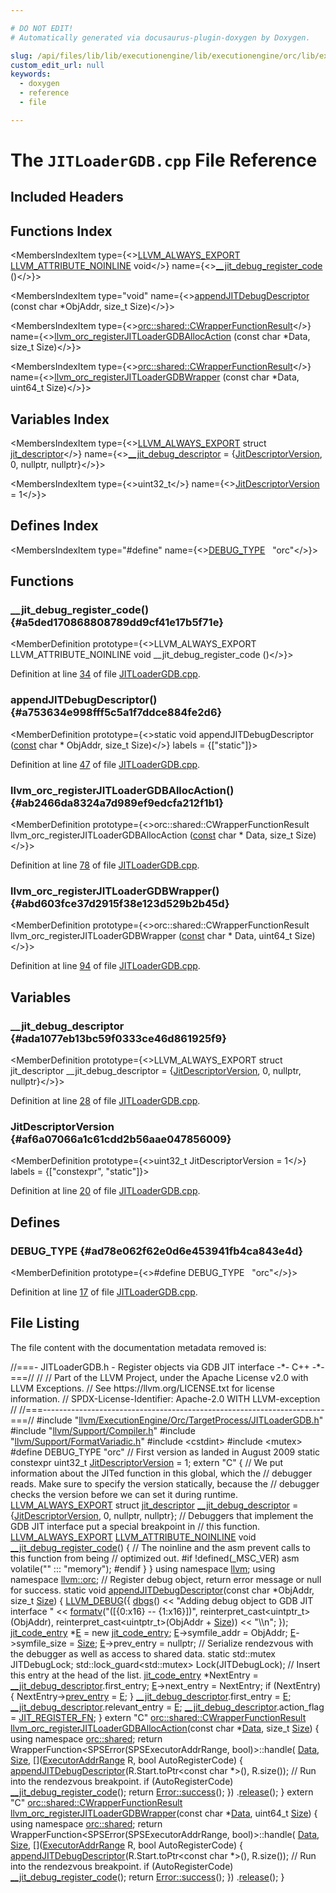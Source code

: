 ```yaml
---

# DO NOT EDIT!
# Automatically generated via docusaurus-plugin-doxygen by Doxygen.

slug: /api/files/lib/lib/executionengine/lib/executionengine/orc/lib/executionengine/orc/targetprocess/jitloadergdb-cpp
custom_edit_url: null
keywords:
  - doxygen
  - reference
  - file

---
```





# The `JITLoaderGDB.cpp` File Reference

<DoxygenPage pluginConfig={pluginConfig}>



## Included Headers

<IncludesList>
<IncludesListItem
  filePath="llvm/ExecutionEngine/Orc/TargetProcess/JITLoaderGDB.h"
  permalink="/docs/api/files/include/include/llvm/include/llvm/executionengine/include/llvm/executionengine/orc/include/llvm/executionengine/orc/targetprocess/jitloadergdb-h"
  isLocal="true" />
<IncludesListItem
  filePath="llvm/Support/Compiler.h"
  permalink="/docs/api/files/include/include/llvm/include/llvm/support/compiler-h"
  isLocal="true" />
<IncludesListItem
  filePath="llvm/Support/FormatVariadic.h"
  permalink="/docs/api/files/include/include/llvm/include/llvm/support/formatvariadic-h"
  isLocal="true" />
<IncludesListItem
  filePath="cstdint"
  permalink=""
  isLocal="false" />
<IncludesListItem
  filePath="mutex"
  permalink=""
  isLocal="false" />
</IncludesList>

## Functions Index

<MembersIndex>

<MembersIndexItem
  type={<><a href="/docs/api/files/include/include/llvm/include/llvm/support/compiler-h/#af6e33f1bd74f3e8de4d6dab912350808">LLVM&#95;ALWAYS&#95;EXPORT</a> <a href="/docs/api/files/include/include/llvm/include/llvm/support/compiler-h/#ac6a5e0eb6a9944baf6ba14b640eab6e1">LLVM&#95;ATTRIBUTE&#95;NOINLINE</a> void</>}
  name={<><a href="#a5ded170868808789dd9cf41e17b5f71e">&#95;&#95;jit&#95;debug&#95;register&#95;code</a> ()</>}>
</MembersIndexItem>

<MembersIndexItem
  type="void"
  name={<><a href="#a753634e998fff5c5a1f7ddce884fe2d6">appendJITDebugDescriptor</a> (const char &#42;ObjAddr, size&#95;t Size)</>}>
</MembersIndexItem>

<MembersIndexItem
  type={<><a href="/docs/api/structs/llvm/orc/shared/cwrapperfunctionresult">orc::shared::CWrapperFunctionResult</a></>}
  name={<><a href="#ab2466da8324a7d989ef9edcfa212f1b1">llvm&#95;orc&#95;registerJITLoaderGDBAllocAction</a> (const char &#42;Data, size&#95;t Size)</>}>
</MembersIndexItem>

<MembersIndexItem
  type={<><a href="/docs/api/structs/llvm/orc/shared/cwrapperfunctionresult">orc::shared::CWrapperFunctionResult</a></>}
  name={<><a href="#abd603fce37d2915f38e123d529b2b45d">llvm&#95;orc&#95;registerJITLoaderGDBWrapper</a> (const char &#42;Data, uint64&#95;t Size)</>}>
</MembersIndexItem>

</MembersIndex>

## Variables Index

<MembersIndex>

<MembersIndexItem
  type={<><a href="/docs/api/files/include/include/llvm/include/llvm/support/compiler-h/#af6e33f1bd74f3e8de4d6dab912350808">LLVM&#95;ALWAYS&#95;EXPORT</a> struct <a href="/docs/api/structs/jit-descriptor">jit&#95;descriptor</a></>}
  name={<><a href="#ada1077eb13bc59f0333ce46d861925f9">&#95;&#95;jit&#95;debug&#95;descriptor</a> = &#123;<a href="#af6a07066a1c61cdd2b56aae047856009">JitDescriptorVersion</a>, 0,
                                                nullptr, nullptr&#125;</>}>
</MembersIndexItem>

<MembersIndexItem
  type={<>uint32&#95;t</>}
  name={<><a href="#af6a07066a1c61cdd2b56aae047856009">JitDescriptorVersion</a> = 1</>}>
</MembersIndexItem>

</MembersIndex>

## Defines Index

<MembersIndex>

<MembersIndexItem
  type="#define"
  name={<><a href="#ad78e062f62e0d6e453941fb4ca843e4d">DEBUG&#95;TYPE</a>&nbsp;&nbsp;&nbsp;&quot;orc&quot;</>}>
</MembersIndexItem>

</MembersIndex>


<SectionDefinition>

## Functions

### &#95;&#95;jit&#95;debug&#95;register&#95;code() {#a5ded170868808789dd9cf41e17b5f71e}

<MemberDefinition
  prototype={<>LLVM&#95;ALWAYS&#95;EXPORT LLVM&#95;ATTRIBUTE&#95;NOINLINE void &#95;&#95;jit&#95;debug&#95;register&#95;code ()</>}>

Definition at line <a href="#l00034">34</a> of file <a href="/docs/api/files/lib/lib/executionengine/lib/executionengine/orc/lib/executionengine/orc/targetprocess/jitloadergdb-cpp">JITLoaderGDB.cpp</a>.
</MemberDefinition>

### appendJITDebugDescriptor() {#a753634e998fff5c5a1f7ddce884fe2d6}

<MemberDefinition
  prototype={<>static void appendJITDebugDescriptor (<a href="/docs/api/files/lib/lib/target/lib/target/aarch64/aarch64promoteconstant-cpp/#a90f8350fecae261c25be85d38b451bff">const</a> char &#42; ObjAddr, size&#95;t Size)</>}
  labels = {["static"]}>

Definition at line <a href="#l00047">47</a> of file <a href="/docs/api/files/lib/lib/executionengine/lib/executionengine/orc/lib/executionengine/orc/targetprocess/jitloadergdb-cpp">JITLoaderGDB.cpp</a>.
</MemberDefinition>

### llvm&#95;orc&#95;registerJITLoaderGDBAllocAction() {#ab2466da8324a7d989ef9edcfa212f1b1}

<MemberDefinition
  prototype={<>orc::shared::CWrapperFunctionResult llvm&#95;orc&#95;registerJITLoaderGDBAllocAction (<a href="/docs/api/files/lib/lib/target/lib/target/aarch64/aarch64promoteconstant-cpp/#a90f8350fecae261c25be85d38b451bff">const</a> char &#42; Data, size&#95;t Size)</>}>

Definition at line <a href="#l00078">78</a> of file <a href="/docs/api/files/lib/lib/executionengine/lib/executionengine/orc/lib/executionengine/orc/targetprocess/jitloadergdb-cpp">JITLoaderGDB.cpp</a>.
</MemberDefinition>

### llvm&#95;orc&#95;registerJITLoaderGDBWrapper() {#abd603fce37d2915f38e123d529b2b45d}

<MemberDefinition
  prototype={<>orc::shared::CWrapperFunctionResult llvm&#95;orc&#95;registerJITLoaderGDBWrapper (<a href="/docs/api/files/lib/lib/target/lib/target/aarch64/aarch64promoteconstant-cpp/#a90f8350fecae261c25be85d38b451bff">const</a> char &#42; Data, uint64&#95;t Size)</>}>

Definition at line <a href="#l00094">94</a> of file <a href="/docs/api/files/lib/lib/executionengine/lib/executionengine/orc/lib/executionengine/orc/targetprocess/jitloadergdb-cpp">JITLoaderGDB.cpp</a>.
</MemberDefinition>

</SectionDefinition>

<SectionDefinition>

## Variables

### &#95;&#95;jit&#95;debug&#95;descriptor {#ada1077eb13bc59f0333ce46d861925f9}

<MemberDefinition
  prototype={<>LLVM&#95;ALWAYS&#95;EXPORT struct jit&#95;descriptor &#95;&#95;jit&#95;debug&#95;descriptor = &#123;<a href="#af6a07066a1c61cdd2b56aae047856009">JitDescriptorVersion</a>, 0,
                                                nullptr, nullptr&#125;</>}>

Definition at line <a href="#l00028">28</a> of file <a href="/docs/api/files/lib/lib/executionengine/lib/executionengine/orc/lib/executionengine/orc/targetprocess/jitloadergdb-cpp">JITLoaderGDB.cpp</a>.
</MemberDefinition>

### JitDescriptorVersion {#af6a07066a1c61cdd2b56aae047856009}

<MemberDefinition
  prototype={<>uint32&#95;t JitDescriptorVersion = 1</>}
  labels = {["constexpr", "static"]}>

Definition at line <a href="#l00020">20</a> of file <a href="/docs/api/files/lib/lib/executionengine/lib/executionengine/orc/lib/executionengine/orc/targetprocess/jitloadergdb-cpp">JITLoaderGDB.cpp</a>.
</MemberDefinition>

</SectionDefinition>

<SectionDefinition>

## Defines

### DEBUG&#95;TYPE {#ad78e062f62e0d6e453941fb4ca843e4d}

<MemberDefinition
  prototype={<>#define DEBUG&#95;TYPE&nbsp;&nbsp;&nbsp;&quot;orc&quot;</>}>

Definition at line <a href="#l00017">17</a> of file <a href="/docs/api/files/lib/lib/executionengine/lib/executionengine/orc/lib/executionengine/orc/targetprocess/jitloadergdb-cpp">JITLoaderGDB.cpp</a>.
</MemberDefinition>

</SectionDefinition>

## File Listing

The file content with the documentation metadata removed is:

<ProgramListing>

<Link id="l00001" /><CodeLine lineNumber="1"><Highlight kind="comment">//===- JITLoaderGDB.h - Register objects via GDB JIT interface -&#42;- C++ -&#42;-===//</Highlight><Highlight kind="normal"></Highlight></CodeLine>
<Link id="l00002" /><CodeLine lineNumber="2"><Highlight kind="normal"></Highlight><Highlight kind="comment">//</Highlight><Highlight kind="normal"></Highlight></CodeLine>
<Link id="l00003" /><CodeLine lineNumber="3"><Highlight kind="normal"></Highlight><Highlight kind="comment">// Part of the LLVM Project, under the Apache License v2.0 with LLVM Exceptions.</Highlight><Highlight kind="normal"></Highlight></CodeLine>
<Link id="l00004" /><CodeLine lineNumber="4"><Highlight kind="normal"></Highlight><Highlight kind="comment">// See https://llvm.org/LICENSE.txt for license information.</Highlight><Highlight kind="normal"></Highlight></CodeLine>
<Link id="l00005" /><CodeLine lineNumber="5"><Highlight kind="normal"></Highlight><Highlight kind="comment">// SPDX-License-Identifier: Apache-2.0 WITH LLVM-exception</Highlight><Highlight kind="normal"></Highlight></CodeLine>
<Link id="l00006" /><CodeLine lineNumber="6"><Highlight kind="normal"></Highlight><Highlight kind="comment">//</Highlight><Highlight kind="normal"></Highlight></CodeLine>
<Link id="l00007" /><CodeLine lineNumber="7"><Highlight kind="normal"></Highlight><Highlight kind="comment">//===----------------------------------------------------------------------===//</Highlight><Highlight kind="normal"></Highlight></CodeLine>
<Link id="l00008" /><CodeLine lineNumber="8"><Highlight kind="normal"></Highlight></CodeLine>
<Link id="l00009" /><CodeLine lineNumber="9"><Highlight kind="normal"></Highlight><Highlight kind="preprocessor">#include &quot;<a href="/docs/api/files/include/include/llvm/include/llvm/executionengine/include/llvm/executionengine/orc/include/llvm/executionengine/orc/targetprocess/jitloadergdb-h">llvm/ExecutionEngine/Orc/TargetProcess/JITLoaderGDB.h</a>&quot;</Highlight><Highlight kind="normal"></Highlight></CodeLine>
<Link id="l00010" /><CodeLine lineNumber="10"><Highlight kind="normal"></Highlight></CodeLine>
<Link id="l00011" /><CodeLine lineNumber="11"><Highlight kind="normal"></Highlight><Highlight kind="preprocessor">#include &quot;<a href="/docs/api/files/include/include/llvm/include/llvm/support/compiler-h">llvm/Support/Compiler.h</a>&quot;</Highlight><Highlight kind="normal"></Highlight></CodeLine>
<Link id="l00012" /><CodeLine lineNumber="12"><Highlight kind="normal"></Highlight><Highlight kind="preprocessor">#include &quot;<a href="/docs/api/files/include/include/llvm/include/llvm/support/formatvariadic-h">llvm/Support/FormatVariadic.h</a>&quot;</Highlight><Highlight kind="normal"></Highlight></CodeLine>
<Link id="l00013" /><CodeLine lineNumber="13"><Highlight kind="normal"></Highlight></CodeLine>
<Link id="l00014" /><CodeLine lineNumber="14"><Highlight kind="normal"></Highlight><Highlight kind="preprocessor">#include &lt;cstdint&gt;</Highlight><Highlight kind="normal"></Highlight></CodeLine>
<Link id="l00015" /><CodeLine lineNumber="15"><Highlight kind="normal"></Highlight><Highlight kind="preprocessor">#include &lt;mutex&gt;</Highlight><Highlight kind="normal"></Highlight></CodeLine>
<Link id="l00016" /><CodeLine lineNumber="16"><Highlight kind="normal"></Highlight></CodeLine>
<Link id="l00017" /><CodeLine lineNumber="17" lineLink="#ad78e062f62e0d6e453941fb4ca843e4d"><Highlight kind="normal"></Highlight><Highlight kind="preprocessor">#define DEBUG&#95;TYPE &quot;orc&quot;</Highlight><Highlight kind="normal"></Highlight></CodeLine>
<Link id="l00018" /><CodeLine lineNumber="18"><Highlight kind="normal"></Highlight></CodeLine>
<Link id="l00019" /><CodeLine lineNumber="19"><Highlight kind="normal"></Highlight><Highlight kind="comment">// First version as landed in August 2009</Highlight><Highlight kind="normal"></Highlight></CodeLine>
<Link id="l00020" /><CodeLine lineNumber="20" lineLink="#af6a07066a1c61cdd2b56aae047856009"><Highlight kind="normal"></Highlight><Highlight kind="keyword">static</Highlight><Highlight kind="normal"> </Highlight><Highlight kind="keyword">constexpr</Highlight><Highlight kind="normal"> uint32&#95;t <a href="#af6a07066a1c61cdd2b56aae047856009">JitDescriptorVersion</a> = 1;</Highlight></CodeLine>
<Link id="l00021" /><CodeLine lineNumber="21"><Highlight kind="normal"></Highlight></CodeLine>
<Link id="l00022" /><CodeLine lineNumber="22"><Highlight kind="normal"></Highlight><Highlight kind="keyword">extern</Highlight><Highlight kind="normal"> </Highlight><Highlight kind="stringliteral">&quot;C&quot;</Highlight><Highlight kind="normal"> &#123;</Highlight></CodeLine>
<Link id="l00023" /><CodeLine lineNumber="23"><Highlight kind="normal"></Highlight></CodeLine>
<Link id="l00024" /><CodeLine lineNumber="24"><Highlight kind="normal"></Highlight><Highlight kind="comment">// We put information about the JITed function in this global, which the</Highlight><Highlight kind="normal"></Highlight></CodeLine>
<Link id="l00025" /><CodeLine lineNumber="25"><Highlight kind="normal"></Highlight><Highlight kind="comment">// debugger reads.  Make sure to specify the version statically, because the</Highlight><Highlight kind="normal"></Highlight></CodeLine>
<Link id="l00026" /><CodeLine lineNumber="26"><Highlight kind="normal"></Highlight><Highlight kind="comment">// debugger checks the version before we can set it during runtime.</Highlight><Highlight kind="normal"></Highlight></CodeLine>
<Link id="l00027" /><CodeLine lineNumber="27"><Highlight kind="normal"><a href="/docs/api/files/include/include/llvm/include/llvm/support/compiler-h/#af6e33f1bd74f3e8de4d6dab912350808">LLVM&#95;ALWAYS&#95;EXPORT</a></Highlight></CodeLine>
<Link id="l00028" /><CodeLine lineNumber="28" lineLink="/docs/api/files/lib/lib/executionengine/gdbregistrationlistener-cpp/#a0203c5bae237f4c8fd1c14f5d5879de4"><Highlight kind="normal"></Highlight><Highlight kind="keyword">struct </Highlight><Highlight kind="normal"><a href="/docs/api/structs/jit-descriptor">jit&#95;descriptor</a> <a href="/docs/api/files/lib/lib/executionengine/gdbregistrationlistener-cpp/#a0203c5bae237f4c8fd1c14f5d5879de4">&#95;&#95;jit&#95;debug&#95;descriptor</a> = &#123;<a href="#af6a07066a1c61cdd2b56aae047856009">JitDescriptorVersion</a>, 0,</Highlight></CodeLine>
<Link id="l00029" /><CodeLine lineNumber="29"><Highlight kind="normal">                                                </Highlight><Highlight kind="keyword">nullptr</Highlight><Highlight kind="normal">, </Highlight><Highlight kind="keyword">nullptr</Highlight><Highlight kind="normal">&#125;;</Highlight></CodeLine>
<Link id="l00030" /><CodeLine lineNumber="30"><Highlight kind="normal"></Highlight></CodeLine>
<Link id="l00031" /><CodeLine lineNumber="31"><Highlight kind="normal"></Highlight><Highlight kind="comment">// Debuggers that implement the GDB JIT interface put a special breakpoint in</Highlight><Highlight kind="normal"></Highlight></CodeLine>
<Link id="l00032" /><CodeLine lineNumber="32"><Highlight kind="normal"></Highlight><Highlight kind="comment">// this function.</Highlight><Highlight kind="normal"></Highlight></CodeLine>
<Link id="l00033" /><CodeLine lineNumber="33"><Highlight kind="normal"><a href="/docs/api/files/include/include/llvm/include/llvm/support/compiler-h/#af6e33f1bd74f3e8de4d6dab912350808">LLVM&#95;ALWAYS&#95;EXPORT</a></Highlight></CodeLine>
<Link id="l00034" /><CodeLine lineNumber="34" lineLink="/docs/api/files/lib/lib/executionengine/gdbregistrationlistener-cpp/#acfc836ae108641ea6231b8d9def3a15a"><Highlight kind="normal"><a href="/docs/api/files/include/include/llvm/include/llvm/support/compiler-h/#ac6a5e0eb6a9944baf6ba14b640eab6e1">LLVM&#95;ATTRIBUTE&#95;NOINLINE</a> </Highlight><Highlight kind="keywordtype">void</Highlight><Highlight kind="normal"> <a href="#a5ded170868808789dd9cf41e17b5f71e">&#95;&#95;jit&#95;debug&#95;register&#95;code</a>() &#123;</Highlight></CodeLine>
<Link id="l00035" /><CodeLine lineNumber="35"><Highlight kind="normal">  </Highlight><Highlight kind="comment">// The noinline and the asm prevent calls to this function from being</Highlight><Highlight kind="normal"></Highlight></CodeLine>
<Link id="l00036" /><CodeLine lineNumber="36"><Highlight kind="normal">  </Highlight><Highlight kind="comment">// optimized out.</Highlight><Highlight kind="normal"></Highlight></CodeLine>
<Link id="l00037" /><CodeLine lineNumber="37"><Highlight kind="normal"></Highlight><Highlight kind="preprocessor">#if !defined(&#95;MSC&#95;VER)</Highlight><Highlight kind="normal"></Highlight></CodeLine>
<Link id="l00038" /><CodeLine lineNumber="38"><Highlight kind="normal">  </Highlight><Highlight kind="keyword">asm</Highlight><Highlight kind="normal"> </Highlight><Highlight kind="keyword">volatile</Highlight><Highlight kind="normal">(</Highlight><Highlight kind="stringliteral">&quot;&quot;</Highlight><Highlight kind="normal"> ::: </Highlight><Highlight kind="stringliteral">&quot;memory&quot;</Highlight><Highlight kind="normal">);</Highlight></CodeLine>
<Link id="l00039" /><CodeLine lineNumber="39"><Highlight kind="normal"></Highlight><Highlight kind="preprocessor">#endif</Highlight><Highlight kind="normal"></Highlight></CodeLine>
<Link id="l00040" /><CodeLine lineNumber="40"><Highlight kind="normal">&#125;</Highlight></CodeLine>
<Link id="l00041" /><CodeLine lineNumber="41"><Highlight kind="normal">&#125;</Highlight></CodeLine>
<Link id="l00042" /><CodeLine lineNumber="42"><Highlight kind="normal"></Highlight></CodeLine>
<Link id="l00043" /><CodeLine lineNumber="43"><Highlight kind="normal"></Highlight><Highlight kind="keyword">using namespace </Highlight><Highlight kind="normal"><a href="/docs/api/namespaces/llvm">llvm</a>;</Highlight></CodeLine>
<Link id="l00044" /><CodeLine lineNumber="44"><Highlight kind="normal"></Highlight><Highlight kind="keyword">using namespace </Highlight><Highlight kind="normal"><a href="/docs/api/namespaces/llvm/orc">llvm::orc</a>;</Highlight></CodeLine>
<Link id="l00045" /><CodeLine lineNumber="45"><Highlight kind="normal"></Highlight></CodeLine>
<Link id="l00046" /><CodeLine lineNumber="46"><Highlight kind="normal"></Highlight><Highlight kind="comment">// Register debug object, return error message or null for success.</Highlight><Highlight kind="normal"></Highlight></CodeLine>
<Link id="l00047" /><CodeLine lineNumber="47" lineLink="#a753634e998fff5c5a1f7ddce884fe2d6"><Highlight kind="normal"></Highlight><Highlight kind="keyword">static</Highlight><Highlight kind="normal"> </Highlight><Highlight kind="keywordtype">void</Highlight><Highlight kind="normal"> <a href="#a753634e998fff5c5a1f7ddce884fe2d6">appendJITDebugDescriptor</a>(</Highlight><Highlight kind="keyword">const</Highlight><Highlight kind="normal"> </Highlight><Highlight kind="keywordtype">char</Highlight><Highlight kind="normal"> &#42;ObjAddr, </Highlight><Highlight kind="keywordtype">size&#95;t</Highlight><Highlight kind="normal"> <a href="/docs/api/files/lib/lib/analysis/inlineorder-cpp/#a7ee6f0cb51c3b9056199e9a0001fe8c3a6f6cb72d544962fa333e2e34ce64f719">Size</a>) &#123;</Highlight></CodeLine>
<Link id="l00048" /><CodeLine lineNumber="48"><Highlight kind="normal">  <a href="/docs/api/files/include/include/llvm/include/llvm/support/debug-h/#a196897517069dda1bdb549e24468f7d7">LLVM&#95;DEBUG</a>(&#123;</Highlight></CodeLine>
<Link id="l00049" /><CodeLine lineNumber="49"><Highlight kind="normal">    <a href="/docs/api/namespaces/llvm/#a7c46c742c31be54870e2038048e6b391">dbgs</a>() &lt;&lt; </Highlight><Highlight kind="stringliteral">&quot;Adding debug object to GDB JIT interface &quot;</Highlight><Highlight kind="normal"></Highlight></CodeLine>
<Link id="l00050" /><CodeLine lineNumber="50"><Highlight kind="normal">           &lt;&lt; <a href="/docs/api/namespaces/llvm/#a653cce37b80c03eebe7a00520a8eabb6">formatv</a>(</Highlight><Highlight kind="stringliteral">&quot;(&#91;&#123;0:x16&#125; -- &#123;1:x16&#125;&#93;)&quot;</Highlight><Highlight kind="normal">,</Highlight></CodeLine>
<Link id="l00051" /><CodeLine lineNumber="51"><Highlight kind="normal">                      </Highlight><Highlight kind="keyword">reinterpret&#95;cast&lt;</Highlight><Highlight kind="normal">uintptr&#95;t</Highlight><Highlight kind="keyword">&gt;</Highlight><Highlight kind="normal">(ObjAddr),</Highlight></CodeLine>
<Link id="l00052" /><CodeLine lineNumber="52"><Highlight kind="normal">                      </Highlight><Highlight kind="keyword">reinterpret&#95;cast&lt;</Highlight><Highlight kind="normal">uintptr&#95;t</Highlight><Highlight kind="keyword">&gt;</Highlight><Highlight kind="normal">(ObjAddr + <a href="/docs/api/files/lib/lib/analysis/inlineorder-cpp/#a7ee6f0cb51c3b9056199e9a0001fe8c3a6f6cb72d544962fa333e2e34ce64f719">Size</a>))</Highlight></CodeLine>
<Link id="l00053" /><CodeLine lineNumber="53"><Highlight kind="normal">           &lt;&lt; </Highlight><Highlight kind="stringliteral">&quot;\\n&quot;</Highlight><Highlight kind="normal">;</Highlight></CodeLine>
<Link id="l00054" /><CodeLine lineNumber="54"><Highlight kind="normal">  &#125;);</Highlight></CodeLine>
<Link id="l00055" /><CodeLine lineNumber="55"><Highlight kind="normal"></Highlight></CodeLine>
<Link id="l00056" /><CodeLine lineNumber="56"><Highlight kind="normal">  <a href="/docs/api/structs/jit-code-entry">jit&#95;code&#95;entry</a> &#42;<a href="/docs/api/files/lib/lib/ir/builtingcs-cpp/#abb2b3a60ccc38a28239e19a1646e0c8a">E</a> = </Highlight><Highlight kind="keyword">new</Highlight><Highlight kind="normal"> <a href="/docs/api/structs/jit-code-entry">jit&#95;code&#95;entry</a>;</Highlight></CodeLine>
<Link id="l00057" /><CodeLine lineNumber="57"><Highlight kind="normal">  <a href="/docs/api/files/lib/lib/ir/builtingcs-cpp/#abb2b3a60ccc38a28239e19a1646e0c8a">E</a>-&gt;symfile&#95;addr = ObjAddr;</Highlight></CodeLine>
<Link id="l00058" /><CodeLine lineNumber="58"><Highlight kind="normal">  <a href="/docs/api/files/lib/lib/ir/builtingcs-cpp/#abb2b3a60ccc38a28239e19a1646e0c8a">E</a>-&gt;symfile&#95;size = <a href="/docs/api/files/lib/lib/analysis/inlineorder-cpp/#a7ee6f0cb51c3b9056199e9a0001fe8c3a6f6cb72d544962fa333e2e34ce64f719">Size</a>;</Highlight></CodeLine>
<Link id="l00059" /><CodeLine lineNumber="59"><Highlight kind="normal">  <a href="/docs/api/files/lib/lib/ir/builtingcs-cpp/#abb2b3a60ccc38a28239e19a1646e0c8a">E</a>-&gt;prev&#95;entry = </Highlight><Highlight kind="keyword">nullptr</Highlight><Highlight kind="normal">;</Highlight></CodeLine>
<Link id="l00060" /><CodeLine lineNumber="60"><Highlight kind="normal"></Highlight></CodeLine>
<Link id="l00061" /><CodeLine lineNumber="61"><Highlight kind="normal">  </Highlight><Highlight kind="comment">// Serialize rendezvous with the debugger as well as access to shared data.</Highlight><Highlight kind="normal"></Highlight></CodeLine>
<Link id="l00062" /><CodeLine lineNumber="62"><Highlight kind="normal">  </Highlight><Highlight kind="keyword">static</Highlight><Highlight kind="normal"> std::mutex JITDebugLock;</Highlight></CodeLine>
<Link id="l00063" /><CodeLine lineNumber="63"><Highlight kind="normal">  std::lock&#95;guard&lt;std::mutex&gt; Lock(JITDebugLock);</Highlight></CodeLine>
<Link id="l00064" /><CodeLine lineNumber="64"><Highlight kind="normal"></Highlight></CodeLine>
<Link id="l00065" /><CodeLine lineNumber="65"><Highlight kind="normal">  </Highlight><Highlight kind="comment">// Insert this entry at the head of the list.</Highlight><Highlight kind="normal"></Highlight></CodeLine>
<Link id="l00066" /><CodeLine lineNumber="66"><Highlight kind="normal">  <a href="/docs/api/structs/jit-code-entry">jit&#95;code&#95;entry</a> &#42;NextEntry = <a href="/docs/api/files/lib/lib/executionengine/gdbregistrationlistener-cpp/#a0203c5bae237f4c8fd1c14f5d5879de4">&#95;&#95;jit&#95;debug&#95;descriptor</a>.first&#95;entry;</Highlight></CodeLine>
<Link id="l00067" /><CodeLine lineNumber="67"><Highlight kind="normal">  <a href="/docs/api/files/lib/lib/ir/builtingcs-cpp/#abb2b3a60ccc38a28239e19a1646e0c8a">E</a>-&gt;next&#95;entry = NextEntry;</Highlight></CodeLine>
<Link id="l00068" /><CodeLine lineNumber="68"><Highlight kind="normal">  </Highlight><Highlight kind="keywordflow">if</Highlight><Highlight kind="normal"> (NextEntry) &#123;</Highlight></CodeLine>
<Link id="l00069" /><CodeLine lineNumber="69"><Highlight kind="normal">    NextEntry-&gt;<a href="/docs/api/structs/jit-code-entry/#a25cdb6113b18a2bec6ead7a8d9d4624c">prev&#95;entry</a> = <a href="/docs/api/files/lib/lib/ir/builtingcs-cpp/#abb2b3a60ccc38a28239e19a1646e0c8a">E</a>;</Highlight></CodeLine>
<Link id="l00070" /><CodeLine lineNumber="70"><Highlight kind="normal">  &#125;</Highlight></CodeLine>
<Link id="l00071" /><CodeLine lineNumber="71"><Highlight kind="normal"></Highlight></CodeLine>
<Link id="l00072" /><CodeLine lineNumber="72"><Highlight kind="normal">  <a href="/docs/api/files/lib/lib/executionengine/gdbregistrationlistener-cpp/#a0203c5bae237f4c8fd1c14f5d5879de4">&#95;&#95;jit&#95;debug&#95;descriptor</a>.first&#95;entry = <a href="/docs/api/files/lib/lib/ir/builtingcs-cpp/#abb2b3a60ccc38a28239e19a1646e0c8a">E</a>;</Highlight></CodeLine>
<Link id="l00073" /><CodeLine lineNumber="73"><Highlight kind="normal">  <a href="/docs/api/files/lib/lib/executionengine/gdbregistrationlistener-cpp/#a0203c5bae237f4c8fd1c14f5d5879de4">&#95;&#95;jit&#95;debug&#95;descriptor</a>.relevant&#95;entry = <a href="/docs/api/files/lib/lib/ir/builtingcs-cpp/#abb2b3a60ccc38a28239e19a1646e0c8a">E</a>;</Highlight></CodeLine>
<Link id="l00074" /><CodeLine lineNumber="74"><Highlight kind="normal">  <a href="/docs/api/files/lib/lib/executionengine/gdbregistrationlistener-cpp/#a0203c5bae237f4c8fd1c14f5d5879de4">&#95;&#95;jit&#95;debug&#95;descriptor</a>.action&#95;flag = <a href="/docs/api/files/include/include/llvm/include/llvm/executionengine/include/llvm/executionengine/orc/include/llvm/executionengine/orc/targetprocess/jitloadergdb-h/#a7bdc22420dff03da746c36ea0d1e61e3a7ccf38e37a6098410fdc26338f5ff57e">JIT&#95;REGISTER&#95;FN</a>;</Highlight></CodeLine>
<Link id="l00075" /><CodeLine lineNumber="75"><Highlight kind="normal">&#125;</Highlight></CodeLine>
<Link id="l00076" /><CodeLine lineNumber="76"><Highlight kind="normal"></Highlight></CodeLine>
<Link id="l00077" /><CodeLine lineNumber="77"><Highlight kind="normal"></Highlight><Highlight kind="keyword">extern</Highlight><Highlight kind="normal"> </Highlight><Highlight kind="stringliteral">&quot;C&quot;</Highlight><Highlight kind="normal"> <a href="/docs/api/structs/llvm/orc/shared/cwrapperfunctionresult">orc::shared::CWrapperFunctionResult</a></Highlight></CodeLine>
<Link id="l00078" /><CodeLine lineNumber="78" lineLink="/docs/api/files/include/include/llvm/include/llvm/executionengine/include/llvm/executionengine/orc/include/llvm/executionengine/orc/targetprocess/jitloadergdb-h/#aa179ff9a1e20ecc81138aaca91a0cfc9"><Highlight kind="normal"><a href="#ab2466da8324a7d989ef9edcfa212f1b1">llvm&#95;orc&#95;registerJITLoaderGDBAllocAction</a>(</Highlight><Highlight kind="keyword">const</Highlight><Highlight kind="normal"> </Highlight><Highlight kind="keywordtype">char</Highlight><Highlight kind="normal"> &#42;<a href="/docs/api/namespaces/llvm/#aa20539e89704d20b98b97e9c3feac934">Data</a>, </Highlight><Highlight kind="keywordtype">size&#95;t</Highlight><Highlight kind="normal"> <a href="/docs/api/files/lib/lib/analysis/inlineorder-cpp/#a7ee6f0cb51c3b9056199e9a0001fe8c3a6f6cb72d544962fa333e2e34ce64f719">Size</a>) &#123;</Highlight></CodeLine>
<Link id="l00079" /><CodeLine lineNumber="79"><Highlight kind="normal">  </Highlight><Highlight kind="keyword">using namespace </Highlight><Highlight kind="normal"><a href="/docs/api/namespaces/llvm/orc/shared">orc::shared</a>;</Highlight></CodeLine>
<Link id="l00080" /><CodeLine lineNumber="80"><Highlight kind="normal">  </Highlight><Highlight kind="keywordflow">return</Highlight><Highlight kind="normal"> WrapperFunction&lt;SPSError(SPSExecutorAddrRange, </Highlight><Highlight kind="keywordtype">bool</Highlight><Highlight kind="normal">)&gt;::handle(</Highlight></CodeLine>
<Link id="l00081" /><CodeLine lineNumber="81"><Highlight kind="normal">             <a href="/docs/api/namespaces/llvm/#aa20539e89704d20b98b97e9c3feac934">Data</a>, <a href="/docs/api/files/lib/lib/analysis/inlineorder-cpp/#a7ee6f0cb51c3b9056199e9a0001fe8c3a6f6cb72d544962fa333e2e34ce64f719">Size</a>,</Highlight></CodeLine>
<Link id="l00082" /><CodeLine lineNumber="82"><Highlight kind="normal">             &#91;&#93;(<a href="/docs/api/structs/llvm/orc/executoraddrrange">ExecutorAddrRange</a> R, </Highlight><Highlight kind="keywordtype">bool</Highlight><Highlight kind="normal"> AutoRegisterCode) &#123;</Highlight></CodeLine>
<Link id="l00083" /><CodeLine lineNumber="83"><Highlight kind="normal">               <a href="#a753634e998fff5c5a1f7ddce884fe2d6">appendJITDebugDescriptor</a>(R.Start.toPtr&lt;</Highlight><Highlight kind="keyword">const</Highlight><Highlight kind="normal"> </Highlight><Highlight kind="keywordtype">char</Highlight><Highlight kind="normal"> &#42;&gt;(),</Highlight></CodeLine>
<Link id="l00084" /><CodeLine lineNumber="84"><Highlight kind="normal">                                        R.size());</Highlight></CodeLine>
<Link id="l00085" /><CodeLine lineNumber="85"><Highlight kind="normal">               </Highlight><Highlight kind="comment">// Run into the rendezvous breakpoint.</Highlight><Highlight kind="normal"></Highlight></CodeLine>
<Link id="l00086" /><CodeLine lineNumber="86"><Highlight kind="normal">               </Highlight><Highlight kind="keywordflow">if</Highlight><Highlight kind="normal"> (AutoRegisterCode)</Highlight></CodeLine>
<Link id="l00087" /><CodeLine lineNumber="87"><Highlight kind="normal">                 <a href="#a5ded170868808789dd9cf41e17b5f71e">&#95;&#95;jit&#95;debug&#95;register&#95;code</a>();</Highlight></CodeLine>
<Link id="l00088" /><CodeLine lineNumber="88"><Highlight kind="normal">               </Highlight><Highlight kind="keywordflow">return</Highlight><Highlight kind="normal"> <a href="/docs/api/classes/llvm/error/#a4dfd0813c3d0e0a30439b5a3e9196b59">Error::success</a>();</Highlight></CodeLine>
<Link id="l00089" /><CodeLine lineNumber="89"><Highlight kind="normal">             &#125;)</Highlight></CodeLine>
<Link id="l00090" /><CodeLine lineNumber="90"><Highlight kind="normal">      .<a href="/docs/api/namespaces/llvm/#a650dea4533083a886cec9f16d80356d9a123fead50246387983ee340507115ef4">release</a>();</Highlight></CodeLine>
<Link id="l00091" /><CodeLine lineNumber="91"><Highlight kind="normal">&#125;</Highlight></CodeLine>
<Link id="l00092" /><CodeLine lineNumber="92"><Highlight kind="normal"></Highlight></CodeLine>
<Link id="l00093" /><CodeLine lineNumber="93"><Highlight kind="normal"></Highlight><Highlight kind="keyword">extern</Highlight><Highlight kind="normal"> </Highlight><Highlight kind="stringliteral">&quot;C&quot;</Highlight><Highlight kind="normal"> <a href="/docs/api/structs/llvm/orc/shared/cwrapperfunctionresult">orc::shared::CWrapperFunctionResult</a></Highlight></CodeLine>
<Link id="l00094" /><CodeLine lineNumber="94" lineLink="/docs/api/files/include/include/llvm/include/llvm/executionengine/include/llvm/executionengine/orc/include/llvm/executionengine/orc/targetprocess/jitloadergdb-h/#a0bce71a267532196975543a4ead461c1"><Highlight kind="normal"><a href="#abd603fce37d2915f38e123d529b2b45d">llvm&#95;orc&#95;registerJITLoaderGDBWrapper</a>(</Highlight><Highlight kind="keyword">const</Highlight><Highlight kind="normal"> </Highlight><Highlight kind="keywordtype">char</Highlight><Highlight kind="normal"> &#42;<a href="/docs/api/namespaces/llvm/#aa20539e89704d20b98b97e9c3feac934">Data</a>, uint64&#95;t <a href="/docs/api/files/lib/lib/analysis/inlineorder-cpp/#a7ee6f0cb51c3b9056199e9a0001fe8c3a6f6cb72d544962fa333e2e34ce64f719">Size</a>) &#123;</Highlight></CodeLine>
<Link id="l00095" /><CodeLine lineNumber="95"><Highlight kind="normal">  </Highlight><Highlight kind="keyword">using namespace </Highlight><Highlight kind="normal"><a href="/docs/api/namespaces/llvm/orc/shared">orc::shared</a>;</Highlight></CodeLine>
<Link id="l00096" /><CodeLine lineNumber="96"><Highlight kind="normal">  </Highlight><Highlight kind="keywordflow">return</Highlight><Highlight kind="normal"> WrapperFunction&lt;SPSError(SPSExecutorAddrRange, </Highlight><Highlight kind="keywordtype">bool</Highlight><Highlight kind="normal">)&gt;::handle(</Highlight></CodeLine>
<Link id="l00097" /><CodeLine lineNumber="97"><Highlight kind="normal">             <a href="/docs/api/namespaces/llvm/#aa20539e89704d20b98b97e9c3feac934">Data</a>, <a href="/docs/api/files/lib/lib/analysis/inlineorder-cpp/#a7ee6f0cb51c3b9056199e9a0001fe8c3a6f6cb72d544962fa333e2e34ce64f719">Size</a>,</Highlight></CodeLine>
<Link id="l00098" /><CodeLine lineNumber="98"><Highlight kind="normal">             &#91;&#93;(<a href="/docs/api/structs/llvm/orc/executoraddrrange">ExecutorAddrRange</a> R, </Highlight><Highlight kind="keywordtype">bool</Highlight><Highlight kind="normal"> AutoRegisterCode) &#123;</Highlight></CodeLine>
<Link id="l00099" /><CodeLine lineNumber="99"><Highlight kind="normal">               <a href="#a753634e998fff5c5a1f7ddce884fe2d6">appendJITDebugDescriptor</a>(R.Start.toPtr&lt;</Highlight><Highlight kind="keyword">const</Highlight><Highlight kind="normal"> </Highlight><Highlight kind="keywordtype">char</Highlight><Highlight kind="normal"> &#42;&gt;(),</Highlight></CodeLine>
<Link id="l00100" /><CodeLine lineNumber="100"><Highlight kind="normal">                                        R.size());</Highlight></CodeLine>
<Link id="l00101" /><CodeLine lineNumber="101"><Highlight kind="normal">               </Highlight><Highlight kind="comment">// Run into the rendezvous breakpoint.</Highlight><Highlight kind="normal"></Highlight></CodeLine>
<Link id="l00102" /><CodeLine lineNumber="102"><Highlight kind="normal">               </Highlight><Highlight kind="keywordflow">if</Highlight><Highlight kind="normal"> (AutoRegisterCode)</Highlight></CodeLine>
<Link id="l00103" /><CodeLine lineNumber="103"><Highlight kind="normal">                 <a href="#a5ded170868808789dd9cf41e17b5f71e">&#95;&#95;jit&#95;debug&#95;register&#95;code</a>();</Highlight></CodeLine>
<Link id="l00104" /><CodeLine lineNumber="104"><Highlight kind="normal">               </Highlight><Highlight kind="keywordflow">return</Highlight><Highlight kind="normal"> <a href="/docs/api/classes/llvm/error/#a4dfd0813c3d0e0a30439b5a3e9196b59">Error::success</a>();</Highlight></CodeLine>
<Link id="l00105" /><CodeLine lineNumber="105"><Highlight kind="normal">             &#125;)</Highlight></CodeLine>
<Link id="l00106" /><CodeLine lineNumber="106"><Highlight kind="normal">      .<a href="/docs/api/namespaces/llvm/#a650dea4533083a886cec9f16d80356d9a123fead50246387983ee340507115ef4">release</a>();</Highlight></CodeLine>
<Link id="l00107" /><CodeLine lineNumber="107"><Highlight kind="normal">&#125;</Highlight></CodeLine>

</ProgramListing>

</DoxygenPage>
